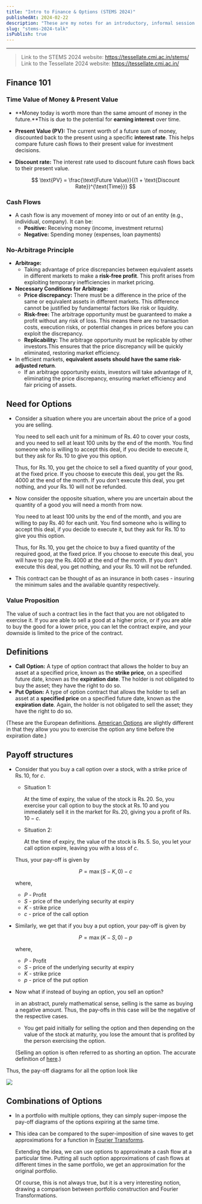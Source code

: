 ```yaml
---
title: "Intro to Finance & Options (STEMS 2024)"
publishedAt: 2024-02-22
description: "These are my notes for an introductory, informal session on Options that I took as a part of the STEMS 2024 Camp, organised by the students of Chennai Mathematical Institute, as a part of Tessellate 2024. It provides an introduction to fundamental ideas of Financial Mathematics, proceeding to using them to explain the structure of options."
slug: "stems-2024-talk"
isPublish: true
---
```

---

> Link to the STEMS 2024 website: https://tessellate.cmi.ac.in/stems/  
> Link to the Tessellate 2024 website: https://tessellate.cmi.ac.in/

## **Finance 101**

### **Time Value of Money & Present Value**

- **Money today is worth more than the same amount of money in the future.**This is due to the potential for **earning interest** over time.
- **Present Value (PV):** The current worth of a future sum of money, discounted back to the present using a specific **interest rate**. This helps compare future cash flows to their present value for investment decisions.
- **Discount rate:** The interest rate used to discount future cash flows back to their present value.
    
    $$
    \text{PV} = \frac{\text{Future Value}}{(1 + \text{Discount Rate})^{\text{Time}}}
    $$
    

### **Cash Flows**

- A cash flow is any movement of money into or out of an entity (e.g., individual, company). It can be:
    - **Positive:** Receiving money (income, investment returns)
    - **Negative:** Spending money (expenses, loan payments)

### **No-Arbitrage Principle**

- **Arbitrage:**
    - Taking advantage of price discrepancies between equivalent assets in different markets to make a **risk-free profit**. This profit arises from exploiting temporary inefficiencies in market pricing.
- **Necessary Conditions for Arbitrage:**
    - **Price discrepancy:** There must be a difference in the price of the same or equivalent assets in different markets. This difference cannot be justified by fundamental factors like risk or liquidity.
    - **Risk-free:** The arbitrage opportunity must be guaranteed to make a profit without any risk of loss. This means there are no transaction costs, execution risks, or potential changes in prices before you can exploit the discrepancy.
    - **Replicability:** The arbitrage opportunity must be replicable by other investors.This ensures that the price discrepancy will be quickly eliminated, restoring market efficiency.
- In efficient markets, **equivalent assets should have the same risk-adjusted return**.
    - If an arbitrage opportunity exists, investors will take advantage of it, eliminating the price discrepancy, ensuring market efficiency and fair pricing of assets.

## Need for Options

- Consider a situation where you are uncertain about the price of a good you are selling.
    
    You need to sell each unit for a minimum of $\operatorname{Rs.} 40$ to cover your costs, and you need to sell at least $100$ units by the end of the month. You find someone who is willing to accept this deal, if you decide to execute it, but they ask for $\operatorname{Rs.}10$ to give you this option.
    
    Thus, for $\operatorname{Rs.}10$, you get the choice to sell a fixed quantity of your good, at the fixed price. If you choose to execute this deal, you get the $\operatorname{Rs.}4000$ at the end of the month. If you don't execute this deal, you get nothing, and your $\operatorname{Rs.}10$ will not be refunded.
    
- Now consider the opposite situation, where you are uncertain about the quantity of a good you will need a month from now.
    
    You need to at least $100$ units by the end of the month, and you are willing to pay $\operatorname{Rs.}40$ for each unit. You find someone who is willing to accept this deal, if you decide to execute it, but they ask for $\operatorname{Rs.}10$ to give you this option.
    
    Thus, for $\operatorname{Rs.}10$, you get the choice to buy a fixed quantity of the required good, at the fixed price. If you choose to execute this deal, you will have to pay the $\operatorname{Rs.}4000$ at the end of the month. If you don't execute this deal, you get nothing, and your $\operatorname{Rs.}10$ will not be refunded.
    
- This contract can be thought of as an insurance in both cases - insuring the minimum sales and the available quantity respectively.

### Value Proposition

The value of such a contract lies in the fact that you are not obligated to exercise it. If you are able to sell a good at a higher price, or if you are able to buy the good for a lower price, you can let the contract expire, and your downside is limited to the price of the contract.

## Definitions

- **Call Option:** A type of option contract that allows the holder to buy an asset at a specified price, known as the **strike price**, on a specified future date, known as the **expiration date**. The holder is not obligated to buy the asset; they have the right to do so.
- **Put Option:** A type of option contract that allows the holder to sell an asset at a **specified price** on a specified future date, known as the **expiration date**. Again, the holder is not obligated to sell the asset; they have the right to do so.

(These are the European definitions. [American Options](https://www.investopedia.com/terms/a/americanoption.asp) are slightly different in that they allow you you to exercise the option any time before the expiration date.)

## **Payoff structures**

- Consider that you buy a call option over a stock, with a strike price of $\operatorname{Rs.}10$, for $c$.
    - Situation 1:
        
        At the time of expiry, the value of the stock is $\operatorname{Rs.}20$. So, you exercise your call option to buy the stock at $\operatorname{Rs.}10$ and you immediately sell it in the market for $\operatorname{Rs.}20$, giving you a profit of $\operatorname{Rs.}10 - c$.
        
    - Situation 2:
        
        At the time of expiry, the value of the stock is $\operatorname{Rs.}5$. So, you let your call option expire, leaving you with a loss of $c$.
        
    
    Thus, your pay-off is given by
    
    $$
    P = \max(S - K, 0) - c
    $$
    
    where,
    
    - $P$ - Profit
    - $S$ - price of the underlying security at expiry
    - $K$ - strike price
    - $c$ - price of the call option
- Similarly, we get that if you buy a put option, your pay-off is given by
    
    $$
    P = \max(K - S, 0) - p
    $$
    
    where,
    
    - $P$ - Profit
    - $S$ - price of the underlying security at expiry
    - $K$ - strike price
    - $p$ - price of the put option
- Now what if instead of buying an option, you sell an option?
    
    in an abstract, purely mathematical sense, selling is the same as buying a negative amount. Thus, the pay-offs in this case will be the negative of the respective cases.
    
    - You get paid initially for selling the option and then depending on the value of the stock at maturity, you lose the amount that is profited by the person exercising the option.
    
    (Selling an option is often referred to as shorting an option. The accurate definition of [here](https://www.schwab.com/learn/story/short-option-primer-on-selling-options#:~:text=Selling%20or%20%22shorting%22%20options%20obligates,to%20close%20or%20assigned1.).)
    

Thus, the pay-off diagrams for all the option look like

<img src="../src/media/posts/stems-2024-talk/Image01 - Payoff.png"></img>

## Combinations of Options

- In a portfolio with multiple options, they can simply super-impose the pay-off diagrams of the options expiring at the same time.
- This idea can be compared to the super-imposition of sine waves to get approximations for a function in [Fourier Transforms](https://en.wikipedia.org/wiki/Fourier_transform#:~:text=In%20physics%2C%20engineering%20and%20mathematics,complex%2Dvalued%20function%20of%20frequency.).
    
    Extending the idea, we can use options to approximate a cash flow at a particular time. Putting all such option approximations of cash flows at different times in the same portfolio, we get an approximation for the original portfolio.
    
    Of course, this is not always true, but it is a very interesting notion, drawing a comparison between portfolio construction and Fourier Transformations.